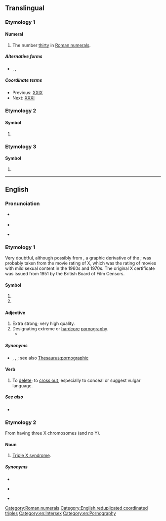 {{also|xxx|.xxx}}
==Translingual==

===Etymology 1===

====Numeral====
{{mul-number}}

# The number [[thirty]] in [[Roman numerals]].[[Category:Roman numerals]]

=====Alternative forms=====
* {{l|mul|xxx}}, {{l|mul|XXL}}, {{l|mul|xxl}}

=====Coordinate terms=====
* Previous: [[XXIX]]
* Next: [[XXXI]]

===Etymology 2===

====Symbol====
{{mul-symbol}}

# {{lb|mul|computing}} {{ng|Used as a [[placeholder]] in [[source code]] to mark that some work still has to be done.}}

===Etymology 3===

====Symbol====
{{mul-symbol}}

# {{ISO 4217|res=1|representing 'no currency', to be assigned when a code is required for a transaction that does not involve currency}}

----

==English==

===Pronunciation===
* {{a|RP}} {{IPA|en|/ˌʔɛks.ʔɛksˈʔɛks/}}
* {{audio|en|LL-Q1860 (eng)-Vealhurl-XXX.wav|Audio (southern England)}}
* {{a|GA}} {{IPA|en|/ɛ.ksɛ.ksɛks/}}

===Etymology 1===
Very doubtful, although possibly from {{m|en|X}}, a graphic derivative of the {{m|en|skull and crossbones||indicator of death}}; was probably taken from the movie rating of X, which was the rating of movies with mild sexual content in the 1960s and 1970s. The original X certificate was issued from 1951 by the British Board of Film Censors.

====Symbol====
{{en-symbol}}

# {{n-g|Traditional brewer's mark for barrels of extra strong beer—extended to other alcoholic beverages and other products having an extra strong dimension (varying from washing soap to pornography).}}
# {{n-g|An indicator of hazard or poison.}}

====Adjective====
{{en-adj}}

# Extra strong; very high quality.
# Designating extreme or [[hardcore]] [[pornography]].
#* {{quote-journal
|en
|date=April 19, 2012
|author=Josh Halliday
|title=Free speech haven or lawless cesspool – can the internet be civilised?
|work=the Guardian
|url=http://www.guardian.co.uk/technology/2012/apr/19/free-speech-haven-lawless-cesspool
|page=
|passage=Other global taboos, such as sex and suicide, manifest themselves widely online, with websites offering suicide guides and Hot '''XXX''' Action seconds away at the click of a button. The UK government will come under pressure to block access to pornographic websites this year when a committee of MPs publishes its report on protecting children online.}}

=====Synonyms=====
* {{sense|pornography}} {{l|en|pornographic}}, {{l|en|X-rated}}, {{l|en|XXXX}}; see also [[Thesaurus:pornographic]]

====Verb====
{{en-verb|~es|+|+}}

# {{lb|en|transitive}} To [[delete]]; to [[cross out]], especially to conceal or suggest vulgar language.

=====See also=====
* {{l|en|grawlix}}

===Etymology 2===
{{wikipedia|triple X syndrome}}

From having three X chromosomes (and no Y).

====Noun====
{{en-noun|-}}

# {{lb|en|medicine}} [[triple X syndrome|Triple X syndrome]].

=====Synonyms=====
* {{l|en|47, XXX}}
* {{l|en|metafemale}} {{q|deprecated|proscribed}}
* {{l|en|triple X syndrome}}

[[Category:English reduplicated coordinated triples]]
[[Category:en:Intersex]]
[[Category:en:Pornography]]